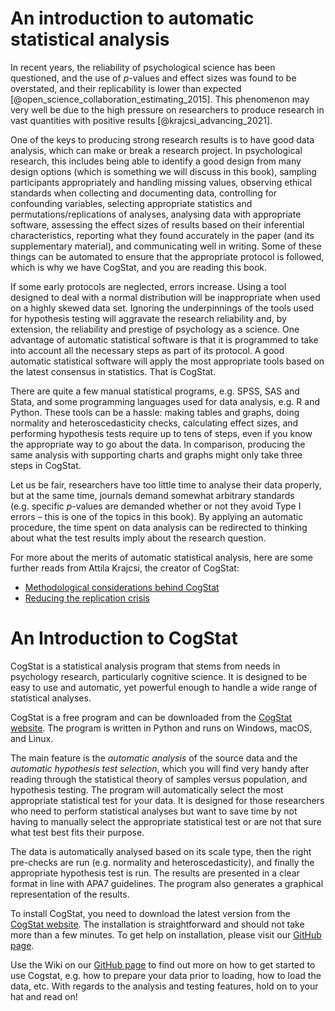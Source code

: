 # An introduction to automatic statistical analysis{#autostat}

In recent years, the reliability of psychological science has been questioned, and the use of $p$-values and effect sizes was found to be overstated, and their replicability is lower than expected [@open_science_collaboration_estimating_2015]. This phenomenon may very well be due to the high pressure on researchers to produce research in vast quantities with positive results [@krajcsi_advancing_2021].

One of the keys to producing strong research results is to have good data analysis, which can make or break a research project. In psychological research, this includes being able to identify a good design from many design options (which is something we will discuss in this book), sampling participants appropriately and handling missing values, observing ethical standards when collecting and documenting data, controlling for confounding variables, selecting appropriate statistics and permutations/replications of analyses, analysing data with appropriate software, assessing the effect sizes of results based on their inferential characteristics, reporting what they found accurately in the paper (and its supplementary material), and communicating well in writing. Some of these things can be automated to ensure that the appropriate protocol is followed, which is why we have CogStat, and you are reading this book.

If some early protocols are neglected, errors increase. Using a tool designed to deal with a normal distribution will be inappropriate when used on a highly skewed data set. Ignoring the underpinnings of the tools used for hypothesis testing will aggravate the research reliability and, by extension, the reliability and prestige of psychology as a science. One advantage of automatic statistical software is that it is programmed to take into account all the necessary steps as part of its protocol. A good automatic statistical software will apply the most appropriate tools based on the latest consensus in statistics. That is CogStat.

There are quite a few manual statistical programs, e.g. SPSS, SAS and Stata, and some programming languages used for data analysis, e.g. R and Python. These tools can be a hassle: making tables and graphs, doing normality and heteroscedasticity checks, calculating effect sizes, and performing hypothesis tests require up to tens of steps, even if you know the appropriate way to go about the data. In comparison, producing the same analysis with supporting charts and graphs might only take three steps in CogStat.

Let us be fair, researchers have too little time to analyse their data properly, but at the same time, journals demand somewhat arbitrary standards (e.g. specific $p$-values are demanded whether or not they avoid Type I errors -- this is one of the topics in this book). By applying an automatic procedure, the time spent on data analysis can be redirected to thinking about what the test results imply about the research question.

For more about the merits of automatic statistical analysis, here are some further reads from Attila Krajcsi, the creator of CogStat:

- [Methodological considerations behind CogStat](https://psyarxiv.com/hnmsq)
- [Reducing the replication crisis](https://docs.google.com/presentation/d/1HmSTPnTxDzW8hYZG7ujHaeHc0mRqqYeY95yKh56z61c)


# An Introduction to CogStat{#cogstat_intro}

CogStat is a statistical analysis program that stems from needs in psychology research, particularly cognitive science. It is designed to be easy to use and automatic, yet powerful enough to handle a wide range of statistical analyses. 

CogStat is a free program and can be downloaded from the [CogStat website](http://cogstat.org). The program is written in Python and runs on Windows, macOS, and Linux.

The main feature is the *automatic analysis* of the source data and the *automatic hypothesis test selection*, which you will find very handy after reading through the statistical theory of samples versus population, and hypothesis testing. The program will automatically select the most appropriate statistical test for your data. It is designed for those researchers who need to perform statistical analyses but want to save time by not having to manually select the appropriate statistical test or are not that sure what test best fits their purpose.

The data is automatically analysed based on its scale type, then the right pre-checks are run (e.g. normality and heteroscedasticity), and finally the appropriate hypothesis test is run. The results are presented in a clear format in line with APA7 guidelines. The program also generates a graphical representation of the results.


To install CogStat, you need to download the latest version from the [CogStat website](http://cogstat.org). The installation is straightforward and should not take more than a few minutes. To get help on installation, please visit our [GitHub page](https://github.com/cogstat/cogstat/wiki/Installation).

Use the Wiki on our [GitHub page](https://github.com/cogstat/cogstat/wiki/Documentation-for-users) to find out more on how to get started to use Cogstat, e.g. how to prepare your data prior to loading, how to load the data, etc. With regards to the analysis and testing features, hold on to your hat and read on!